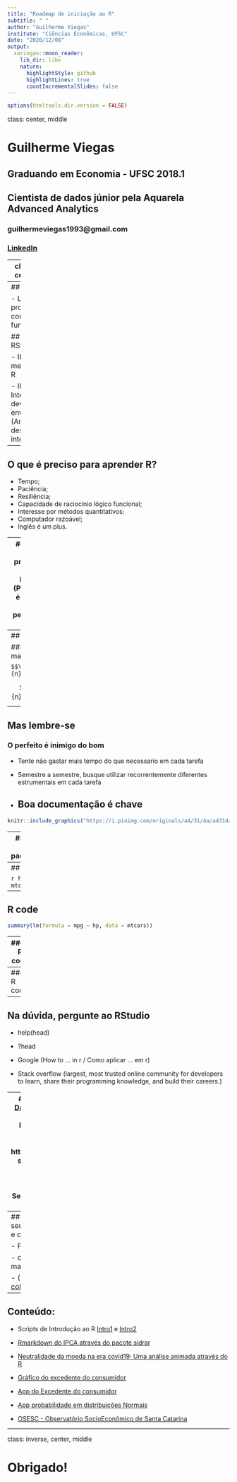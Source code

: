 ```yaml
---
title: "Roadmap de iniciação ao R"
subtitle: " "
author: "Guilherme Viegas"
institute: "Ciências Econômicas, UFSC"
date: "2020/12/08"
output:
  xaringan::moon_reader:
    lib_dir: libs
    nature:
      highlightStyle: github
      highlightLines: true
      countIncrementalSlides: false
---
```


```r
options(htmltools.dir.version = FALSE)
```

class: center, middle

# Guilherme Viegas

## Graduando em Economia - UFSC 2018.1

## Cientista de dados júnior pela Aquarela Advanced Analytics

### guilhermeviegas1993@gmail.com

### [LinkedIn](https://www.linkedin.com/in/guilherme-viegas-1b5b0495/)

---
class: inverse, center, middle

# Bora entender o R através de uma perspectiva mais ampla

---
## O que é o R?

- Linguagem de programação com orientação funcional



## O que é o RStudio?

- IDE para melhor utilizar o R

- IDE -> Integrated development environment (Ambiente de desenvolvimento integrado)

---
## O que é preciso para aprender R?
- Tempo;
- Paciência;
- Resiliência;
- Capacidade de raciocínio lógico funcional;
- Interesse por métodos quantitativos;
- Computador razoável;
- Inglês é um plus.

---
## Pq aprender uma linguagem de programação como o R?
- Reproducibilidade (Para se fazer ciência é preciso reproduzir de estudos e pesquisas de maneira consistente)

- Python e outras linguagens de programação também proporcionam essa motivação.

- Excelente integração com a linguagem de marcação Latex

---
## Latex

#### Linguagem de marcação matemática

```
$$\bar{X}=\frac{1}{n}\sum_{i=1}^{n}X_i$$
```

$$\bar{X}=\frac{1}{n}\sum_{i=1}^{n}X_i$$
```
$$y=\beta_0+\beta_1x+e$$
```
$$y=\beta_0+\beta_1x+e$$
---
## Mas lembre-se

### O perfeito é inimigo do bom

- Tente não gastar mais tempo do que necessario em cada tarefa 

- Semestre a semestre, busque utilizar recorrentemente diferentes estrumentais em cada tarefa

- Boa documentação é chave
---
```r
knitr::include_graphics("https://i.pinimg.com/originals/a4/31/4a/a4314a37a2a0a1ce775d55b4c8b1383d.png")
```

---
## O poder do R está em seus pacote/bibliotecas

- Comunidade mais alinhada com a academia

### Alguns dos principais pacotes do R são

- dplyr - Tratamento de dados
- tidyr - Tratamento de dados
- ggplot2 - Visualizações estáticas
- plotly - Visualizações dinâmicas
- knitr - Relatórios
- gganimate - animações/gifs
- shiny - Aplicações dinâmicas
- h2o - Machine Learning
- leaflet - Mapas iterativos
- DT (DataTable) - Tabelas iterativas
- sp - Análise espacial
- zoo - Séries temporais
- quandl - API para acesso à dados
- sidrar - API do SIDRA pra R

---
## R code

```r
head(x = mtcars, n = 15)
```

---
## R code
```r
summary(lm(formula = mpg ~ hp, data = mtcars))
```

---
#### R code

```r
library(ggplot2)
ggplot(data = mtcars, aes(y = mpg, x = hp))+
  geom_point()+
  geom_smooth(method='lm', formula= y~x, se = FALSE)+
  theme_minimal()
```

---
#### R code
```r
leaflet::leaflet() %>% 
  leaflet::addTiles() %>% 
  leaflet::setView(lng = -48.521680, lat = -27.598965, zoom = 13) %>% 
  leaflet::addMarkers(lng = -48.521680, lat = -27.598965, popup = 'CSE')
```

---
## Na dúvida, pergunte ao RStudio

- help(head)

- ?head

- Google (How to ... in r / Como aplicar ... em r)

- Stack overflow (largest, most trusted online community for developers to learn, share their programming knowledge, and build their careers.)


---
## Onde estudar:
- [R for Data Science](https://r4ds.had.co.nz/) 
- [Datacamp](https://www.datacamp.com/courses/free-introduction-to-r) (app gratuito para android; Bom para se aprender a sintaxe)
- https://rstudio.com/resources/books/
- https://www.curso-r.com/blog/
- [Jurimetria com aplicações em R](https://abjur.github.io/ser2018/)
- https://analisemacro.com.br/category/data-science/dicas-de-rstats/
- [Forecasting: principles and practice](https://otexts.com/fpp3/)
- [Análise dos discursos de Getúlio Vargas em R](https://terracoeconomico.com.br/usando-r-para-analisar-os-discursos-de-getulio-vargas/)
- [Vocabulary - Advanced R](http://adv-r.had.co.nz/Vocabulary.html)
- [SER](http://ser.uff.br/) - Seminário de Estatística com R
- [R Brasil](https://www.facebook.com/groups/1410023525939155) no fb

---
## Onde codar?
- Você pode instalar o R em seu computador para ter melhor performance e controle sobre o software;

- Pode instalar através de containers Docker;

-  ou utilizar a [R cloud](https://rstudio.cloud/) para uma experiência mais prática e simples. [https://rstudio.cloud/]

- (Pra quem optar por Python, tem o [google colab](https://colab.research.google.com/) para desenvolver on-line)

---
## Conteúdo:

- Scripts de Introdução ao R [Intro1](https://github.com/Gui-go/help_infoCNM/blob/main/intro1.R) e [Intro2](https://github.com/Gui-go/help_infoCNM/blob/main/intro2.R)

- [Rmarkdown do IPCA através do pacote sidrar](https://github.com/Gui-go/help_infoCNM/blob/main/trab1_IPCA.Rmd)

- [Neutralidade da moeda na era covid19: Uma análise animada através do R](https://medium.com/@guilhermeviegas/neutralidade-da-moeda-na-era-covid19-uma-an%C3%A1lise-animada-atrav%C3%A9s-do-r-b79cc0f3ee98?sk=b1a0b0ec9f4ecc9fda068c68131102cf)

- [Gráfico do excedente do consumidor](https://github.com/Gui-go/help_infoCNM/blob/main/consumer_surplus_plot.R)

- [App do Excedente do consumidor](https://github.com/Gui-go/help_infoCNM/blob/main/consumer_surplus_app.R)

- [App probabilidade em distribuições Normais](https://www.aquare.la/a-distribuicao-normal-em-data-analytics/)

- [OSESC - Observatório SocioEconômico de Santa Catarina](https://guigo.shinyapps.io/OSESC/)

---
class: inverse, center, middle

# Obrigado!